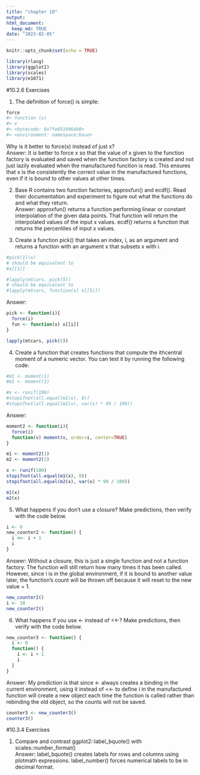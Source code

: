 ```yaml
---
title: "chapter 10"
output: 
html_document:
  keep_md: TRUE
date: "2023-02-05"
---
```


```r
knitr::opts_chunk$set(echo = TRUE)
```

```r
library(rlang)
library(ggplot2)
library(scales)
library(e1071)
```

#10.2.6 Exercises

1. The definition of force() is simple:
```r
force
#> function (x) 
#> x
#> <bytecode: 0x7fe8519464b0>
#> <environment: namespace:base>
```
Why is it better to force(x) instead of just x?   
Answer: It is better to force x so that the value of x given to the function factory is evaluated and saved when the function factory is created and not just lazily evaluated when the manufactured function is read. This ensures that x is the consistently the correct value in the manufactured functions, even if it is bound to other values at other times.     

2. Base R contains two function factories, approxfun() and ecdf(). Read their documentation and experiment to figure out what the functions do and what they return.    
Answer: approxfun() returns a function performing linear or constant interpolation of the given data points. That function will return the interpolated values of the input x values. ecdf() returns a function that returns the percentiles of input x values. 

3. Create a function pick() that takes an index, i, as an argument and returns a function with an argument x that subsets x with i.
```r
#pick(1)(x)
# should be equivalent to
#x[[1]]

#lapply(mtcars, pick(5))
# should be equivalent to
#lapply(mtcars, function(x) x[[5]])
```
Answer:
```r
pick <- function(i){
  force(i)
  fun <- function(x) x[[i]]
}

lapply(mtcars, pick(5))
```

4. Create a function that creates functions that compute the ithcentral moment of a numeric vector. You can test it by running the following code:
```r
#m1 <- moment(1)
#m2 <- moment(2)

#x <- runif(100)
#stopifnot(all.equal(m1(x), 0))
#stopifnot(all.equal(m2(x), var(x) * 99 / 100))
```
Answer:
```r
moment2 <- function(i){
  force(i)
  function(v) moment(v, order=i, center=TRUE)
}

m1 <- moment2(1)
m2 <- moment2(2)

x <- runif(100)
stopifnot(all.equal(m1(x), 0))
stopifnot(all.equal(m2(x), var(x) * 99 / 100))

m1(x)
m2(x)
```

5. What happens if you don’t use a closure? Make predictions, then verify with the code below.
```r
i <- 0
new_counter2 <- function() {
  i <<- i + 1
  i
}
```
Answer: Without a closure, this is just a single function and not a function factory. The function will still return how many times it has been called. However, since i is in the global environment, if it is bound to another value later, the function's count will be thrown off because it will reset to the new value + 1.
```r
new_counter2()
i <- 10
new_counter2()
```

6. What happens if you use <- instead of <<-? Make predictions, then verify with the code below.
```r
new_counter3 <- function() {
  i <- 0
  function() {
    i <- i + 1
    i
  }
}
```
Answer: My prediction is that since <- always creates a binding in the current environment, using it instead of <<- to define i in the manufactured function will create a new object each time the function is called rather than rebinding the old object, so the counts will not be saved.
```r
counter3 <- new_counter3()
counter3()
```

#10.3.4 Exercises

1. Compare and contrast ggplot2::label_bquote() with scales::number_format()    
Answer: label_bquote() creates labels for rows and columns using plotmath expressions. label_number() forces numerical labels to be in decimal format. 
